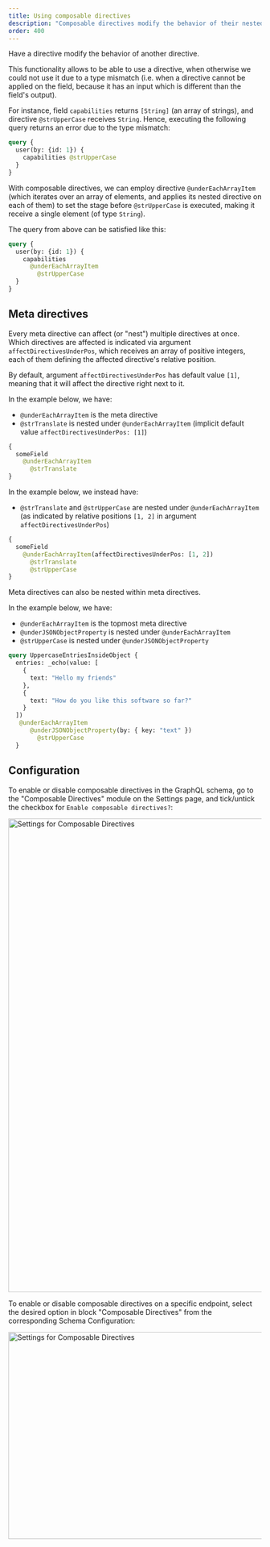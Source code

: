 ```yaml
---
title: Using composable directives
description: "Composable directives modify the behavior of their nested directives, unlocking the possibility to iterate array values in fields and applying a directive to each value."
order: 400
---
```


Have a directive modify the behavior of another directive.

This functionality allows to be able to use a directive, when otherwise we could not use it due to a type mismatch (i.e. when a directive cannot be applied on the field, because it has an input which is different than the field's output).

For instance, field `capabilities` returns `[String]` (an array of strings), and directive `@strUpperCase` receives `String`. Hence, executing the following query returns an error due to the type mismatch:

```graphql
query {
  user(by: {id: 1}) {
    capabilities @strUpperCase
  }
}
```

With composable directives, we can employ directive `@underEachArrayItem` (which iterates over an array of elements, and applies its nested directive on each of them) to set the stage before `@strUpperCase` is executed, making it receive a single element (of type `String`).

The query from above can be satisfied like this:

```graphql
query {
  user(by: {id: 1}) {
    capabilities
      @underEachArrayItem
        @strUpperCase
  }
}
```

## Meta directives

Every meta directive can affect (or "nest") multiple directives at once. Which directives are affected is indicated via argument `affectDirectivesUnderPos`, which receives an array of positive integers, each of them defining the affected directive's relative position.

By default, argument `affectDirectivesUnderPos` has default value `[1]`, meaning that it will affect the directive right next to it.

In the example below, we have:

- `@underEachArrayItem` is the meta directive
- `@strTranslate` is nested under `@underEachArrayItem` (implicit default value `affectDirectivesUnderPos: [1]`)

```graphql
{
  someField
    @underEachArrayItem
      @strTranslate
}
```

In the example below, we instead have:

- `@strTranslate` and `@strUpperCase` are nested under `@underEachArrayItem` (as indicated by relative positions `[1, 2]` in argument `affectDirectivesUnderPos`)

```graphql
{
  someField
    @underEachArrayItem(affectDirectivesUnderPos: [1, 2])
      @strTranslate
      @strUpperCase
}
```

Meta directives can also be nested within meta directives.

In the example below, we have:

- `@underEachArrayItem` is the topmost meta directive
- `@underJSONObjectProperty` is nested under `@underEachArrayItem`
- `@strUpperCase` is nested under `@underJSONObjectProperty`

```graphql
query UppercaseEntriesInsideObject {
  entries: _echo(value: [
    {
      text: "Hello my friends"
    },
    {
      text: "How do you like this software so far?"
    }
  ])
   @underEachArrayItem
      @underJSONObjectProperty(by: { key: "text" })
        @strUpperCase
  }
```

## Configuration

To enable or disable composable directives in the GraphQL schema, go to the "Composable Directives" module on the Settings page, and tick/untick the checkbox for `Enable composable directives?`:

<Image
  src="/assets/guides/upstream/settings-composable-directives.png"
  width="1024"
  height="940"
  alt="Settings for Composable Directives"
  caption="Settings for Composable Directives"
/>

To enable or disable composable directives on a specific endpoint, select the desired option in block "Composable Directives" from the corresponding Schema Configuration:

<Image
  src="/assets/guides/upstream/schema-config-composable-directives.png"
  width="610"
  height="411"
  alt="Settings for Composable Directives"
  caption="Settings for Composable Directives"
/>
